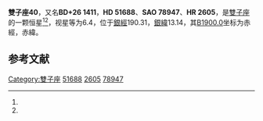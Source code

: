 {{Starbox begin
| name = 雙子座40
}}
{{Starbox observe
| epoch = [[J2000.0|J2000.0]]
| constell = [[雙子座|雙子座]]<ref name=SIMBAD>{{cite web
 | url=http://simbad.u-strasbg.fr/simbad/sim-id?Ident=HR+2605
 | title=Pulsating variable Star
 | publisher=Centre de Données astronomiques de Strasbourg
 | work=SIMBAD
 | accessdate=2012-07-13
 | archive-date=2019-08-11
 | archive-url=https://web.archive.org/web/20190811021020/http://simbad.u-strasbg.fr/simbad/sim-id?Ident=HR%202605
 | dead-url=no
 }}</ref><ref name=DATA>{{cite web
 | url=http://vizier.u-strasbg.fr/viz-bin/VizieR-5?-out.add=.&-source=5050&-corr=PK=HR&-out.max=9999&HR=2605
 | title=VizieR Detailed Page
 | accessdate=2012-07-13
 | archive-date=2016-03-04
 | archive-url=https://web.archive.org/web/20160304225127/http://vizier.u-strasbg.fr/viz-bin/VizieR-5?-out.add=.&-source=5050&-corr=PK=HR&-out.max=9999&HR=2605
 | dead-url=no
 }}</ref>
| 星官 = 
| ra = {{RA|6|59|27.9}}<ref name=SIMBAD /><ref name=DATA />
| dec = {{DEC|+25|54|51}}<ref name=SIMBAD /><ref name=DATA />
| appmag_v = 6.4<ref name=SIMBAD /><ref name=DATA />
}}
{{Starbox character
| class = B8III<ref name=SIMBAD /><ref name=DATA />
| b-v = -0.11<ref name=SIMBAD /><ref name=DATA />
| u-b = -0.47<ref name=SIMBAD /><ref name=DATA />
| r-i = <ref name=SIMBAD /><ref name=DATA />
| variable = 
}}
{{Starbox astrometry
| radial_v = -0.47
| prop_mo_ra = 12
| parallax = 
| p_error = 
}}
{{Starbox catalog
| names =BD+26 1411，[[SAO星表|SAO]] 78947，[[HD星表|HD]] 51688，[[HR星表|HR]] 2605}}
{{Starbox reference |Simbad=HR+2605}}
{{Starbox end}}

'''雙子座40'''，又名'''BD+26 1411'''，'''HD 51688'''、'''SAO 78947'''、'''HR 2605'''，是[[雙子座|雙子座]]的一颗恒星<ref name=SIMBAD /><ref name=DATA />，视星等为6.4，位于[[銀道座標系|銀經]]190.31，[[銀道座標系|銀緯]]13.14，其[[B1900.0|B1900.0]]坐标为赤經{{RA|6|53|17.4}}，赤緯{{DEC|+26|13.14|0}}。

== 参考文献 ==
{{reflist}}

{{star-stub}}

{{雙子座恒星}}
{{星官|天樽|3|9}}
[[Category:雙子座|Category:雙子座]]
[[Category:HD和HDE天體|51688]]
[[Category:HR天體|2605]]
[[Category:SAO天體|78947]]